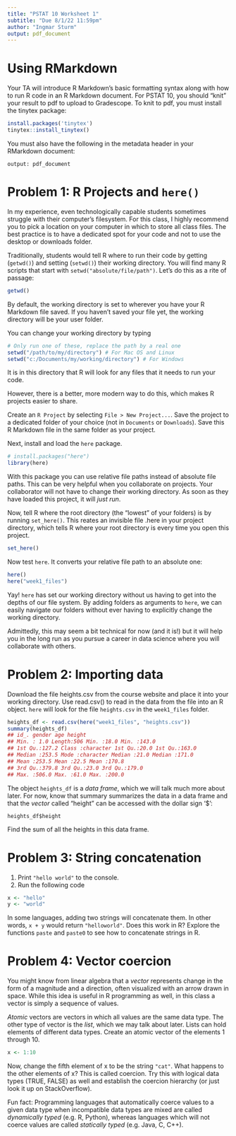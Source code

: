 ```yaml
---
title: "PSTAT 10 Worksheet 1"
subtitle: "Due 8/1/22 11:59pm"
author: "Ingmar Sturm"
output: pdf_document
---
```


# Using RMarkdown

Your TA will introduce R Markdown’s basic formatting syntax along with how to run R code in an R
Markdown document. For PSTAT 10, you should “knit” your result to pdf to upload to Gradescope. To
knit to pdf, you must install the tinytex package:

```r
install.packages('tinytex')
tinytex::install_tinytex()
```

You must also have the following in the metadata header in your RMarkdown document:

```output: pdf_document```

# Problem 1: R Projects and ```here()```

In my experience, even technologically capable students sometimes struggle with their computer’s filesystem.
For this class, I highly recommend you to pick a location on your computer in which to store all class files.
The best practice is to have a dedicated spot for your code and not to use the desktop or downloads folder.

Traditionally, students would tell R where to run their code by getting
(```getwd()```) and setting (```setwd()```) their working directory. You will
find many R scripts that start with ```setwd("absolute/file/path")```. Let's do
this as a rite of passage:

```r
getwd()
```

By default, the working directory is set to wherever you have your R Markdown
file saved. If you haven't saved your file yet, the working directory will be
your user folder.

You can change your working directory by typing

```r
# Only run one of these, replace the path by a real one
setwd("/path/to/my/directory") # For Mac OS and Linux
setwd("c:/Documents/my/working/directory") # For Windows
```

It is in this directory that R will look for any files that it needs to run your
code.

However, there is a better, more modern way to do this, which makes R projects 
easier to share.

Create an ```R Project``` by selecting ```File > New Project...```. Save the 
project to a dedicated folder of your choice (not in ```Documents``` or 
```Downloads```). Save this R Markdown file in the same folder as your project.

Next, install and load the ```here``` package.

```r
# install.packages("here")
library(here)
```

With this package you can use relative file paths instead of absolute file 
paths. This can be very helpful when you collaborate on projects. Your 
collaborator will not have to change their working directory. As soon as they 
have loaded this project, it will _just run_. 

Now, tell R where the root directory (the "lowest" of your folders) is by 
running ```set_here()```. This reates an invisible file .here in your project
directory, which tells R where your root directory is every time you open this
project.

```r
set_here()
```

Now test ```here```. It converts your relative file path to an absolute one:

```r
here()
here("week1_files")
```

Yay! ```here``` has set our working directory without us having to get into the
depths of our file system. By adding folders as arguments to ```here```, we can
easily navigate our folders without ever having to explicitly change the 
working directory.

Admittedly, this may seem a bit technical for now (and it is!) but it will help
you in the long run as you pursue a career in data science where you will 
collaborate with others.

# Problem 2: Importing data

Download the file heights.csv from the course website and place it into your working directory. Use
read.csv() to read in the data from the file into an R object. ```here``` will
look for the file ```heights.csv``` in the ```week1_files``` folder.

```r
heights_df <- read.csv(here("week1_files", "heights.csv"))
summary(heights_df)
## id_. gender age height
## Min. : 1.0 Length:506 Min. :18.0 Min. :143.0
## 1st Qu.:127.2 Class :character 1st Qu.:20.0 1st Qu.:163.0
## Median :253.5 Mode :character Median :21.0 Median :171.0
## Mean :253.5 Mean :22.5 Mean :170.8
## 3rd Qu.:379.8 3rd Qu.:23.0 3rd Qu.:179.0
## Max. :506.0 Max. :61.0 Max. :200.0
```

The object ```heights_df``` is a _data frame_, which we will talk much more about later. For now, know that
summary summarizes the data in a data frame and that the _vector_ called “height” can be accessed with the
dollar sign '$':

```
heights_df$height
```

Find the sum of all the heights in this data frame.

# Problem 3: String concatenation

1. Print ```"hello world"``` to the console.
2. Run the following code

```r
x <- "hello"
y <- "world"
```

In some languages, adding two strings will concatenate them. In other words, ```x + y``` would return
```"helloworld"```. Does this work in R? Explore the functions `paste` and `paste0` to see how to concatenate
strings in R.

# Problem 4: Vector coercion

You might know from linear algebra that a _vector_ represents change in the form of a magnitude and a
direction, often visualized with an arrow drawn in space. While this idea is useful in R programming as well,
in this class a vector is simply a sequence of values.

_Atomic_ vectors are vectors in which all values are the same data type. The other type of vector is the _list_,
which we may talk about later. Lists can hold elements of different data types.
Create an atomic vector of the elements 1 through 10.

```r
x <- 1:10
```

Now, change the fifth element of x to be the string ```"cat"```. What happens to the other elements of x?
This is called coercion. Try this with logical data types (TRUE, FALSE) as well and establish the coercion
hierarchy (or just look it up on StackOverflow).

Fun fact: Programming languages that automatically coerce values to a given data
type when incompatible data types are mixed are called _dynamically typed_
(e.g. R, Python), whereas languages which will not coerce values are called
_statically typed_ (e.g. Java, C, C++).

